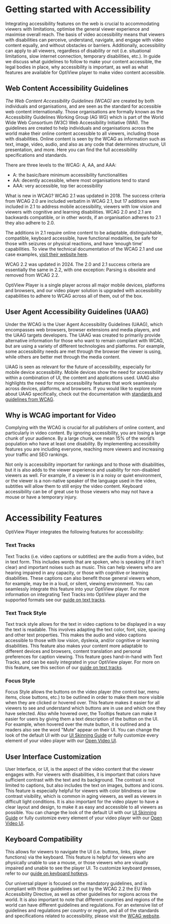 # Getting started with Accessibility



Integrating accessibility features on the web is crucial to accommodating viewers with limitations, optimise the general viewer experience and maximise overall reach. The basis of video accessibility means that viewers with disabilities can perceive, understand, navigate, and engage with video content equally, and without obstacles or barriers. Additionally, accessibility can apply to all viewers, regardless of disability or not (i.e. situational limitations, slow internet connection, temporary disabilities, etc.).  In guide we discuss what guidelines to follow to make your content accessible, the legal bodies in place, why accessibility is important, as well as what features are available for OptiView player to make video content accessible.

## Web Content Accessibility Guidelines
*The Web Content Accessibility Guidelines (WCAG)* are created by both individuals and organisations, and are seen as the standard for accessible web content internationally. Those organisations are formally known as the Accessibility Guidelines Working Group (AG WG) which is part of the World Wide Web Consortium (W3C) Web Accessibility Initiative (WAI).  The guidelines are created to help individuals and organisations across the world make their online content accessible to all viewers, including those with disabilities. Online content is seen by the WCAG as information such as text, image, video, audio, and also as any code that determines structure, UI presentation, and more. Here you can find the full accessibility specifications and standards. 

There are three levels to the WCAG: A, AA, and AAA:
* A: the basic/bare minimum accessibility functionalities
* AA: decently accessible, where most organisations tend to stand
* AAA: very accessible, top tier accessibility

What is new in WCAG?
WCAG 2.1 was updated in 2018.  The success criteria from WCAG 2.0 are included verbatim in WCAG 2.1, but 17 additions were included in 2.1 to address mobile accessibility, viewers with low vision and viewers with cognitive and learning disabilities. WCAG 2.0 and 2.1 are backwards compatible, or in other words, if an organisation adheres to 2.1 they also adhere to 2.0.

The additions in 2.1 require online content to be adaptable, distinguishable, compatible, keyboard accessible, have functional modalities, be safe for those with seizures or physical reactions, and have ‘enough time’ capabilities. To view the technical documentation of the WCAG 2.1 and use case examples, [visit their website here](https://www.w3.org/WAI/standards-guidelines/). 

WCAG 2.2 was updated in 2024. The 2.0 and 2.1 success criteria are essentially the same in 2.2, with one exception: Parsing is obsolete and removed from WCAG 2.2.

OptiView Player is a single player across all major mobile devices, platforms and browsers, and our video player solution is upgraded with accessibility capabilities to adhere to WCAG across all of them, out of the box.

## User Agent Accessibility Guidelines (UAAG)
Under the WCAG is the User Agent Accessibility Guidelines (UAAG), which encompasses web browsers, browser extensions and media players, and the UAAG targets developers. The UAAG was created to primarily provide alternative information for those who want to remain compliant with WCAG, but are using  a variety of different technologies and platforms. For example, some accessibility needs are met through the browser the viewer is using, while others are better met through the media content. 

UAAG is seen as relevant for the future of accessibility, especially for mobile device accessibility. Mobile devices show the need for accessibility within a combination of UI, the content and applications used. UAAG also highlights the need for more accessibility features that work seamlessly across devices, platforms, and browsers. 
If you would like to explore more about UAAG specifically, check out the documentation with [standards and guidelines from WCAG](https://www.w3.org/WAI/standards-guidelines/wcag/).

## Why is WCAG important for Video
Complying with the WCAG is crucial for all publishers of online content, and particularly in video content. By ignoring accessibility, you are losing a large chunk of your audience. By a large chunk, we mean 15% of the world’s population who have at least one disability. By implementing accessibility features you are including everyone, reaching more viewers and increasing your traffic and SEO rankings. 

Not only is accessibility important for rankings and to those with disabilities, but it is also adds to the viewer experience and usability for non-disabled viewers as well. For example, if a viewer is in a noisy or quiet environment, or the viewer is a non-native speaker of the language used in the video, subtitles will allow them to still enjoy the video content. Keyboard accessibility can be of great use to those viewers who may not have a mouse or have a temporary injury.

# Accessibility Features
OptiView Player integrates the following features for accessibility:

### Text Tracks
Text Tracks (i.e. video captions or subtitles) are the audio from a video, but in text form. This includes words that are spoken, who is speaking (if it isn’t clear) and important noises such as music. This can help viewers who are hearing impaired in any capacity, or those with cognitive or learning disabilities. These captions can also benefit those general viewers whom, for example, may be in a loud, or silent, viewing environment. You can seamlessly integrate this feature into your OptiView player. For more information on integrating Text Tracks into OptiView player and the supported formats see our [guide on text tracks](/theoplayer/how-to-guides/texttrack/introduction/).


### Text Track Style
Text track style allows for the text in video captions to be displayed in a way the text is readable. This involves adapting the text color, font, size, spacing and other text properties. This makes the audio and video captions accessible to those with low vision, dyslexia, and/or cognitive or learning disabilities. This feature also makes your content more adaptable to different devices and browsers, content translation and personal preferences for caption viewing.  This feature goes hand-in-hand with Text Tracks, and can be easily integrated in your OptiView player. For more on this feature, see this section of our [guide on text tracks](/theoplayer/how-to-guides/texttrack/how-to-insert-subtitles/#subtitle-styling).

### Focus Style
Focus Style allows the buttons on the video player (the control bar, menu items, close buttons, etc.) to be outlined in order to make them more visible when they are clicked or hovered over. This feature makes it easier for all viewers to see and understand which buttons are in use and which one they have selected. Also while hovered over, the Tooltips feature can make it easier for users by giving them a text description of the button on the UI.  For example, when hovered over the mute button, it is outlined and a readers also see the word "Mute" appear on their UI. You can change the look of the default UI with our [UI Skinning Guide](/theoplayer/how-to-guides/ui/ui-skinning/) or fully customize every element of your video player with our [Open Video UI](/open-video-ui/web/).

## User Interface Customization
User Interface, or UI, is the aspect of the video content that the viewer engages with. For viewers with disabilities, it is important that colors have sufficient contrast with the text and its background. The contrast is not limited to captions, but also includes the text on images, buttons and icons. This feature is especially helpful for viewers with color blindness or low contrast visibility, which is common in aging viewers, as well as viewers in difficult light conditions. It is also important for the video player to have a clear layout and design, to make it as easy and accessible to all viewers as possible. You can change the look of the default UI with our [UI Skinning Guide](/theoplayer/how-to-guides/ui/ui-skinning/) or fully customize every element of your video player with our [Open Video UI](/open-video-ui/web/).

## Keyboard Compatibility
This allows for viewers to navigate the UI (i.e. buttons, links, player functions) via the keyboard. This feature is helpful for viewers who are physically unable to use a mouse, or those viewers who are visually impaired and unable to see the player UI. To customize keyboard presses, refer to our [guide on keyboard hotkeys](/theoplayer/getting-started/sdks/web/how-to-implement-hotkeys/).


 
Our universal player is focused on the mandatory guidelines, and is compliant with those guidelines set out by the WCAG 2.2 the EU Web Accessibility Directive, as well as other guidelines for regions across the world. It is also important to note that different countries and regions of the world can have different guidelines and regulations. For an extensive list of guidelines and regulations per country or region, and all of the standards and specifications related to accessibility, please visit the [WCAG website](https://www.w3.org/WAI/standards-guidelines/wcag/).



